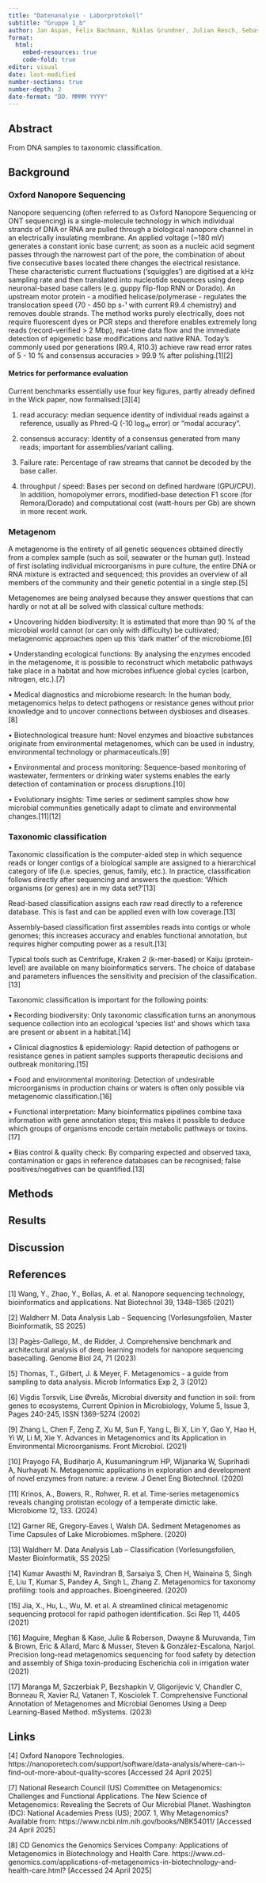 ```yaml
---
title: "Datenanalyse - Laborprotokoll"
subtitle: "Gruppe 1_b"
author: Jan Aspan, Felix Bachmann, Niklas Grundner, Julian Resch, Sebastian Sarria Suarez
format: 
  html:
    embed-resources: true
    code-fold: true
editor: visual
date: last-modified
number-sections: true
number-depth: 2
date-format: "DD. MMMM YYYY"
---
```


## Abstract
From DNA samples to taxonomic classification.

## Background
### Oxford Nanopore Sequencing
Nanopore sequencing (often referred to as Oxford Nanopore Sequencing or ONT sequencing) is a single-molecule technology in which individual strands of DNA or RNA are pulled through a biological nanopore channel in an electrically insulating membrane. An applied voltage (~180 mV) generates a constant ionic base current; as soon as a nucleic acid segment passes through the narrowest part of the pore, the combination of about five consecutive bases located there changes the electrical resistance. These characteristic current fluctuations (‘squiggles’) are digitised at a kHz sampling rate and then translated into nucleotide sequences using deep neuronal-based base callers (e.g. guppy flip-flop RNN or Dorado). An upstream motor protein - a modified helicase/polymerase - regulates the translocation speed (70 - 450 bp s-¹ with current R9.4 chemistry) and removes double strands. The method works purely electrically, does not require fluorescent dyes or PCR steps and therefore enables extremely long reads (record-verified > 2 Mbp), real-time data flow and the immediate detection of epigenetic base modifications and native RNA. Today's commonly used por generations (R9.4, R10.3) achieve raw read error rates of 5 - 10 % and consensus accuracies > 99.9 % after polishing.[1][2]

#### Metrics for performance evaluation 
Current benchmarks essentially use four key figures, partly already defined in the Wick paper, now formalised:[3][4]

 1. read accuracy: median sequence identity of individual reads against a reference, usually as Phred-Q (-10 log₁₀ error) or "modal accuracy".

 2. consensus accuracy: Identity of a consensus generated from many reads; important for assemblies/variant calling.

 3. Failure rate: Percentage of raw streams that cannot be decoded by the base caller.  
 
 4. throughput / speed: Bases per second on defined hardware (GPU/CPU).   In addition, homopolymer errors, modified-base detection F1 score (for Remora/Dorado) and computational cost (watt-hours per Gb) are shown in more recent work.

### Metagenom
A metagenome is the entirety of all genetic sequences obtained directly from a complex sample (such as soil, seawater or the human gut). Instead of first isolating individual microorganisms in pure culture, the entire DNA or RNA mixture is extracted and sequenced; this provides an overview of all members of the community and their genetic potential in a single step.[5] 

Metagenomes are being analysed because they answer questions that can hardly or not at all be solved with classical culture methods:

•	Uncovering hidden biodiversity: It is estimated that more than 90 % of the microbial world cannot (or can only with difficulty) be cultivated; metagenomic approaches open up this ‘dark matter’ of the microbiome.[6]

•	Understanding ecological functions: By analysing the enzymes encoded in the metagenome, it is possible to reconstruct which metabolic pathways take place in a habitat and how microbes influence global cycles (carbon, nitrogen, etc.).[7]

•	Medical diagnostics and microbiome research: In the human body, metagenomics helps to detect pathogens or resistance genes without prior knowledge and to uncover connections between dysbioses and diseases.[8]

•	Biotechnological treasure hunt: Novel enzymes and bioactive substances originate from environmental metagenomes, which can be used in industry, environmental technology or pharmaceuticals.[9]

•	Environmental and process monitoring: Sequence-based monitoring of wastewater, fermenters or drinking water systems enables the early detection of contamination or process disruptions.[10]

•	Evolutionary insights: Time series or sediment samples show how microbial communities genetically adapt to climate and environmental changes.[11][12]
 
### Taxonomic classification
Taxonomic classification is the computer-aided step in which sequence reads or longer contigs of a biological sample are assigned to a hierarchical category of life (i.e. species, genus, family, etc.). In practice, classification follows directly after sequencing and answers the question: ‘Which organisms (or genes) are in my data set?’[13]

Read-based classification assigns each raw read directly to a reference database. This is fast and can be applied even with low coverage.[13]

Assembly-based classification first assembles reads into contigs or whole genomes; this increases accuracy and enables functional annotation, but requires higher computing power as a result.[13]

Typical tools such as Centrifuge, Kraken 2 (k-mer-based) or Kaiju (protein-level) are available on many bioinformatics servers. The choice of database and parameters influences the sensitivity and precision of the classification.[13]

Taxonomic classification is important for the following points:

•	Recording biodiversity: Only taxonomic classification turns an anonymous sequence collection into an ecological ‘species list’ and shows which taxa are present or absent in a habitat.[14]

•	Clinical diagnostics & epidemiology: Rapid detection of pathogens or resistance genes in patient samples supports therapeutic decisions and outbreak monitoring.[15]

•	Food and environmental monitoring: Detection of undesirable microorganisms in production chains or waters is often only possible via metagenomic classification.[16]

•	Functional interpretation: Many bioinformatics pipelines combine taxa information with gene annotation steps; this makes it possible to deduce which groups of organisms encode certain metabolic pathways or toxins.[17]

•	Bias control & quality check: By comparing expected and observed taxa, contamination or gaps in reference databases can be recognised; false positives/negatives can be quantified.[13]
 

## Methods

## Results

## Discussion

## References

[1] Wang, Y., Zhao, Y., Bollas, A. et al. Nanopore sequencing technology, bioinformatics and applications. Nat Biotechnol 39, 1348–1365 (2021)

[2] Waldherr M. Data Analysis Lab – Sequencing (Vorlesungsfolien, Master Bioinformatik, SS 2025)

[3] Pagès-Gallego, M., de Ridder, J. Comprehensive benchmark and architectural analysis of deep learning models for nanopore sequencing basecalling. Genome Biol 24, 71 (2023)

[5] Thomas, T., Gilbert, J. & Meyer, F. Metagenomics - a guide from sampling to data analysis. Microb Informatics Exp 2, 3 (2012)

[6] Vigdis Torsvik, Lise Øvreås, Microbial diversity and function in soil: from genes to ecosystems, Current Opinion in Microbiology, Volume 5, Issue 3, Pages 240-245, ISSN 1369-5274 (2002)

[9] Zhang L, Chen F, Zeng Z, Xu M, Sun F, Yang L, Bi X, Lin Y, Gao Y, Hao H, Yi W, Li M, Xie Y. Advances in Metagenomics and Its Application in Environmental Microorganisms. Front Microbiol. (2021)

[10] Prayogo FA, Budiharjo A, Kusumaningrum HP, Wijanarka W, Suprihadi A, Nurhayati N. Metagenomic applications in exploration and development of novel enzymes from nature: a review. J Genet Eng Biotechnol. (2020)

[11] Krinos, A., Bowers, R., Rohwer, R. et al. Time-series metagenomics reveals changing protistan ecology of a temperate dimictic lake. Microbiome 12, 133. (2024)

[12] Garner RE, Gregory-Eaves I, Walsh DA. Sediment Metagenomes as Time Capsules of Lake Microbiomes. mSphere. (2020)

[13] Waldherr M. Data Analysis Lab – Classification (Vorlesungsfolien, Master Bioinformatik, SS 2025)

[14] Kumar Awasthi M, Ravindran B, Sarsaiya S, Chen H, Wainaina S, Singh E, Liu T, Kumar S, Pandey A, Singh L, Zhang Z. Metagenomics for taxonomy profiling: tools and approaches. Bioengineered. (2020)

[15] Jia, X., Hu, L., Wu, M. et al. A streamlined clinical metagenomic sequencing protocol for rapid pathogen identification. Sci Rep 11, 4405 (2021)

[16] Maguire, Meghan & Kase, Julie & Roberson, Dwayne & Muruvanda, Tim & Brown, Eric & Allard, Marc & Musser, Steven & González-Escalona, Narjol. Precision long-read metagenomics sequencing for food safety by detection and assembly of Shiga toxin-producing Escherichia coli in irrigation water (2021)

[17] Maranga M, Szczerbiak P, Bezshapkin V, Gligorijevic V, Chandler C, Bonneau R, Xavier RJ, Vatanen T, Kosciolek T. Comprehensive Functional Annotation of Metagenomes and Microbial Genomes Using a Deep Learning-Based Method. mSystems. (2023)

## Links

[4] Oxford Nanopore Technologies. https://nanoporetech.com/support/software/data-analysis/where-can-i-find-out-more-about-quality-scores [Accessed 24 April 2025]

[7] National Research Council (US) Committee on Metagenomics: Challenges and Functional Applications. The New Science of Metagenomics: Revealing the Secrets of Our Microbial Planet. Washington (DC): National Academies Press (US); 2007. 1, Why Metagenomics? Available from: https://www.ncbi.nlm.nih.gov/books/NBK54011/ [Accessed 24 April 2025]

[8] CD Genomics the Genomics Services Company: Applications of Metagenomics in Biotechnology and Health Care. https://www.cd-genomics.com/applications-of-metagenomics-in-biotechnology-and-health-care.html? [Accessed 24 April 2025]

